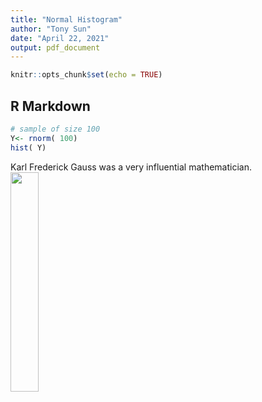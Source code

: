 ```yaml
---
title: "Normal Histogram"
author: "Tony Sun"
date: "April 22, 2021"
output: pdf_document
---
```


```r
knitr::opts_chunk$set(echo = TRUE)
```

## R Markdown

```r
# sample of size 100
Y<- rnorm( 100)
hist( Y)
```

Karl Frederick Gauss was a very influential mathematician.
![](Gauss.jpg){width=30%}
